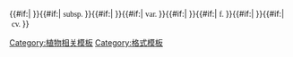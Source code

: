 <includeonly><span style="font-family: Times New Roman; font-style: italic">{{{1}}}</span>{{#if:{{{2|}}}|&nbsp;<span style="font-family: Times New Roman; font-weight: bold">{{{2|}}}</span>}}{{#if:{{{subsp|}}}|&nbsp;<span style="font-family: Times New Roman">subsp.&nbsp;</span><span style="font-family: Times New Roman; font-style: italic">{{{subsp|}}}</span>}}{{#if:{{{subspa|}}}|&nbsp;<span style="font-family: Times New Roman; font-weight: bold">{{{subspa|}}}</span>}}{{#if:{{{var|}}}|&nbsp;<span style="font-family: Times New Roman">var.&nbsp;</span><span style="font-family: Times New Roman; font-style: italic">{{{var|}}}</span>}}{{#if:{{{vara|}}}|&nbsp;<span style="font-family: Times New Roman; font-weight: bold">{{{vara|}}}</span>}}{{#if:{{{f|}}}|&nbsp;<span style="font-family: Times New Roman">f.&nbsp;</span><span style="font-family: Times New Roman; font-style: italic">{{{f|}}}</span>}}{{#if:{{{fa|}}}|&nbsp;<span style="font-family: Times New Roman; font-weight: bold">{{{fa|}}}</span>}}{{#if:{{{cv|}}}|&nbsp;<span style="font-family: Times New Roman">cv.&nbsp;</span><span style="font-family: Times New Roman; font-weight: bold">{{{cv|}}}</span>}}</includeonly>
<noinclude>

{{Documentation}}

[[Category:植物相关模板]]
[[Category:格式模板]]
</noinclude>